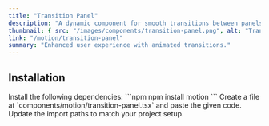 ```yaml
---
title: "Transition Panel"
description: "A dynamic component for smooth transitions between panels."
thumbnail: { src: "/images/components/transition-panel.png", alt: "Transition Panel example" }
link: "/motion/transition-panel"
summary: "Enhanced user experience with animated transitions."
---
```


<ComponentPreview name="transition-panel-demo" />

## Installation

<Steps>
<Step>
Install the following dependencies:
</Step>
```npm
npm install motion
```

<Step>
Create a file at `components/motion/transition-panel.tsx` and paste the given code.  
</Step>

<CollapsibleSource name="transition-panel" />

<Step>
Update the import paths to match your project setup.
</Step>

</Steps>